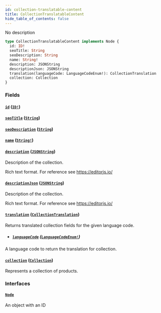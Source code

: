 ```yaml
---
id: collection-translatable-content
title: CollectionTranslatableContent
hide_table_of_contents: false
---
```


No description

```graphql
type CollectionTranslatableContent implements Node {
  id: ID!
  seoTitle: String
  seoDescription: String
  name: String!
  description: JSONString
  descriptionJson: JSONString
  translation(languageCode: LanguageCodeEnum!): CollectionTranslation
  collection: Collection
}
```

### Fields

#### [`id`](#) ([`ID!`](../../../developer/api-reference/scalars/id))

#### [`seoTitle`](#) ([`String`](../../../developer/api-reference/scalars/string))

#### [`seoDescription`](#) ([`String`](../../../developer/api-reference/scalars/string))

#### [`name`](#) ([`String!`](../../../developer/api-reference/scalars/string))

#### [`description`](#) ([`JSONString`](../../../developer/api-reference/scalars/jsonstring))

Description of the collection.

Rich text format. For reference see https://editorjs.io/

#### [`descriptionJson`](#) ([`JSONString`](../../../developer/api-reference/scalars/jsonstring))

Description of the collection.

Rich text format. For reference see https://editorjs.io/

#### [`translation`](#) ([`CollectionTranslation`](../../../developer/api-reference/objects/collection-translation))

Returns translated collection fields for the given language code.

- ##### [`languageCode`](#) ([`LanguageCodeEnum!`](../../../developer/api-reference/enums/language-code-enum))

A language code to return the translation for collection.

#### [`collection`](#) ([`Collection`](../../../developer/api-reference/objects/collection))

Represents a collection of products.

### Interfaces

#### [`Node`](../../../developer/api-reference/interfaces/node)

An object with an ID
